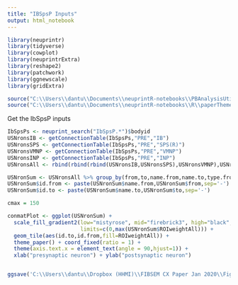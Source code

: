 ```yaml
---
title: "IBSpsP Inputs"
output: html_notebook
---
```



```r
library(neuprintr)
library(tidyverse)
library(cowplot)
library(neuprintrExtra)
library(reshape2)
library(patchwork)
library(ggnewscale)
library(gridExtra)

source("C:\\Users\\dantu\\Documents\\neuprintR-notebooks\\PBAnalysisUtils.R")
source("C:\\Users\\dantu\\Documents\\neuprintR-notebooks\\R\\paperTheme.R")
```

Get the IbSpsP inputs
```r
IbSpsPs <- neuprint_search("IbSpsP.*")$bodyid
USNronsIB <- getConnectionTable(IbSpsPs,"PRE","IB")
USNronsSPS <- getConnectionTable(IbSpsPs,"PRE","SPS(R)")
USNronsVMNP <- getConnectionTable(IbSpsPs,"PRE","VMNP")
USNronsINP <- getConnectionTable(IbSpsPs,"PRE","INP")
USNronsAll <- rbind(rbind(rbind(USNronsIB,USNronsSPS),USNronsVMNP),USNronsINP)
```

```r
USNronSum <- USNronsAll %>% group_by(from,to,name.from,name.to,type.from,type.to) %>% summarize(ROIweightAll = sum(ROIweight))
USNronSum$id.from <- paste(USNronSum$name.from,USNronSum$from,sep='-')
USNronSum$id.to <- paste(USNronSum$name.to,USNronSum$to,sep='-')
```

```r
cmax = 150

conmatPlot <- ggplot(USNronSum) + 
  scale_fill_gradient2(low="mistyrose", mid="firebrick3", high="black", midpoint =0.5*max(USNronSum$ROIweightAll),
                       limits=c(0,max(USNronSum$ROIweightAll))) +
  geom_tile(aes(id.to,id.from,fill=ROIweightAll)) +
  theme_paper() + coord_fixed(ratio = 1) + 
  theme(axis.text.x = element_text(angle = 90,hjust=1)) +
  xlab("presynaptic neuron") + ylab("postsynaptic neuron")


ggsave('C:\\Users\\dantu\\Dropbox (HHMI)\\FIBSEM CX Paper Jan 2020\\Figures\\FirstDraftFigs\\PB\\IBSpsP_Inputs.pdf',conmatPlot)
```

